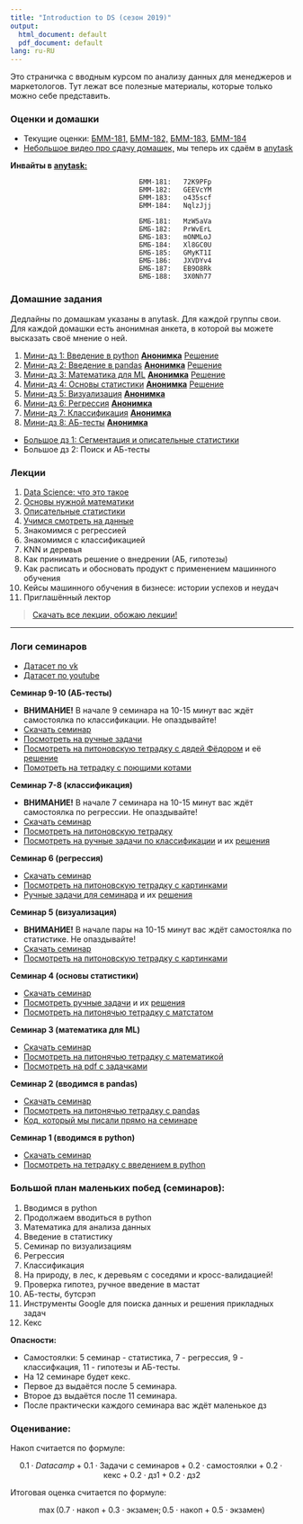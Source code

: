 ```yaml
---
title: "Introduction to DS (сезон 2019)"
output:
  html_document: default
  pdf_document: default
lang: ru-RU
---
```


Это страничка с вводным курсом по анализу данных для менеджеров и маркетологов. Тут лежат все полезные материалы, которые только можно себе представить.


### Оценки и домашки

* Текущие оценки: [БММ-181,](https://docs.google.com/spreadsheets/d/e/2PACX-1vQzPkU-SVOzDX_LB-l0zlW_1u2XkWvrkUoub-UXNCL8sJexXU51kiHNSjH71Hm_rfmAXS86l0KlDfna/pubhtml?gid=144425580&single=true) [БММ-182,](https://docs.google.com/spreadsheets/d/e/2PACX-1vQzPkU-SVOzDX_LB-l0zlW_1u2XkWvrkUoub-UXNCL8sJexXU51kiHNSjH71Hm_rfmAXS86l0KlDfna/pubhtml?gid=5661136&single=true) [БММ-183,](https://docs.google.com/spreadsheets/d/e/2PACX-1vQzPkU-SVOzDX_LB-l0zlW_1u2XkWvrkUoub-UXNCL8sJexXU51kiHNSjH71Hm_rfmAXS86l0KlDfna/pubhtml?gid=218128335&single=true) [БММ-184](https://docs.google.com/spreadsheets/d/e/2PACX-1vQzPkU-SVOzDX_LB-l0zlW_1u2XkWvrkUoub-UXNCL8sJexXU51kiHNSjH71Hm_rfmAXS86l0KlDfna/pubhtml?gid=1636765882&single=true)
* [Небольшое видео про сдачу домашек,](https://yadi.sk/i/rVb_Nd7g8AmNog) мы теперь их сдаём в [anytask](https://anytask.org)

__Инвайты в [anytask:](https://anytask.org)__

```
                                БММ-181:   72K9PFp
                                БММ-182:   GEEVcYM
                                БММ-183:   o435scf
                                БММ-184:   NqlzJjj
                              
                                БМБ-181:   MzW5aVa
                                БМБ-182:   PrWvErL
                                БМБ-183:   mONMLoJ
                                БМБ-184:   Xl8GC0U
                                БМБ-185:   GMyKT1I
                                БМБ-186:   JXVDYv4
                                БМБ-187:   EB9O8Rk
                                БМБ-188:   3X0Nh77
```



### Домашние задания

Дедлайны по домашкам указаны в anytask. Для каждой группы свои. Для каждой домашки есть анонимная анкета, в которой вы можете высказать своё мнение о ней.

1. [Мини-дз 1: Введение в python](https://github.com/FUlyankin/HSE_Data_Culture/raw/master/Intro_to_DS_2019/sem_1%262_introduction/little_hw1_intro_to_python.zip)  [__Анонимка__](https://docs.google.com/forms/d/e/1FAIpQLSfI2niGkHtJMW0UEt0RiuDfLikkv9j0qjUicvHY-KkTpQqSkw/viewform)  [Решение](https://nbviewer.jupyter.org/github/FUlyankin/HSE_Data_Culture/blob/master/Intro_to_DS_2019/sem_1%262_introduction/little_hw1_intro_to_python_answer.ipynb)
2. [Мини-дз 2: Введение в pandas](https://github.com/FUlyankin/HSE_Data_Culture/raw/master/Intro_to_DS_2019/sem_1%262_introduction/little_hw2_intro_to_pandas.zip) [__Анонимка__](https://docs.google.com/forms/d/e/1FAIpQLSetSVMF7XRtdEHUp9duuoNofHSOnihr8PPOYUnEna6wqLGxSA/viewform)  [Решение](https://nbviewer.jupyter.org/github/FUlyankin/HSE_Data_Culture/blob/master/Intro_to_DS_2019/sem_1%262_introduction/little_hw2_intro_to_pandas_answer.ipynb)
3. [Мини-дз 3: Математика для ML](https://github.com/FUlyankin/HSE_Data_Culture/raw/master/Intro_to_DS_2019/sem_3_math/little_hw3_essential_maths.zip) [__Анонимка__](https://docs.google.com/forms/d/e/1FAIpQLSchfOV1ACGwQmZS2BtN-K39A81VoflcOVcGhxP1odqOIicVeA/viewform) [Решение](https://nbviewer.jupyter.org/github/FUlyankin/HSE_Data_Culture/blob/master/Intro_to_DS_2019/sem_3_math/little_hw3_essential_maths_answer.ipynb)
4. [Мини-дз 4: Основы статистики](https://github.com/FUlyankin/HSE_Data_Culture/raw/master/Intro_to_DS_2019/sem_4_matstat/little_hw4_matstat.zip) [__Анонимка__](https://docs.google.com/forms/d/e/1FAIpQLScXIVQNUJW03k76zB5RcOHX0iORIfV-d1-8_KQS4GcuKO5SoA/viewform) [Решение](https://nbviewer.jupyter.org/github/FUlyankin/HSE_Data_Culture/blob/master/Intro_to_DS_2019/sem_4_matstat/little_hw4_matstat_answer.ipynb)
5. [Мини-дз 5: Визуализация](https://github.com/FUlyankin/HSE_Data_Culture/raw/master/Intro_to_DS_2019/sem_5_visual/little_hw5_visual.zip) [__Анонимка__](https://docs.google.com/forms/d/e/1FAIpQLSeQRtu8Xo5g6jDJ3zxgpfMuPa5cgi3igrne40_vqVZwYnDAZA/viewform)
6. [Мини-дз 6: Регрессия](https://github.com/FUlyankin/HSE_Data_Culture/raw/master/Intro_to_DS_2019/sem_6_regression/little_hw6_regression.zip) [__Анонимка__](https://docs.google.com/forms/d/e/1FAIpQLSeRKTL4Obch6jmXVcx9VISuNYDpg0VS0vK0TyTimd88_6YuqA/viewform)
7. [Мини-дз 7: Классификация](https://github.com/FUlyankin/HSE_Data_Culture/raw/master/Intro_to_DS_2019/sem_7%268_classification/little_hw7_classification.zip) [__Анонимка__](https://docs.google.com/forms/d/e/1FAIpQLSdYUMyAQcRrIkjKni31LKSz62iSRjyALZhu1zsofzu_WbX9bA/viewform)
8. [Мини-дз 8: АБ-тесты](https://github.com/FUlyankin/HSE_Data_Culture/raw/master/Intro_to_DS_2019/sem_9%2610_ABtest/little_hw8.zip) [__Анонимка__](https://docs.google.com/forms/d/e/1FAIpQLSfuBzlC_p1vWgt0sY0ZPyFBQyBLTCZ0SWdc2WGnNWv2aJxycA/viewform)

* [Большое дз 1: Сегментация и описательные статистики](https://github.com/FUlyankin/HSE_Data_Culture/blob/master/Intro_to_DS_2019/big_hw/big_hw1.pdf)
* Большое дз 2: Поиск и АБ-тесты


### Лекции 

1. [Data Science: что это такое](https://github.com/FUlyankin/HSE_Data_Culture/blob/master/Intro_to_DS_2019/lectures_bmm/Intro_to_DS.%20Lecture%201.pdf)
2. [Основы нужной математики](https://github.com/FUlyankin/HSE_Data_Culture/blob/master/Intro_to_DS_2019/lectures_bmm/Intro_to_DS.%20Lecture%202.pdf)
3. [Описательные статистики](https://github.com/FUlyankin/HSE_Data_Culture/blob/master/Intro_to_DS_2019/lectures_bmm/Intro_to_DS.%20Lecture%203.pdf)
4. [Учимся смотреть на данные](https://github.com/FUlyankin/HSE_Data_Culture/blob/master/Intro_to_DS_2019/lectures_bmm/Intro_to_DS.%20Lecture%204.pdf)
5. Знакомимся с регрессией
6. Знакомимся с классификацией
7. KNN и деревья
8. Как принимать решение о внедрении (АБ, гипотезы)
9. Как расписать и обосновать продукт с применением машинного обучения
10. Кейсы машинного обучения в бизнесе: истории успехов и неудач
11. Приглашённый лектор 

> [Скачать все лекции, обожаю лекции!](https://github.com/FUlyankin/HSE_Data_Culture/raw/master/Intro_to_DS_2019/lectures_bmm.zip)


-----------------------

### Логи семинаров

* [Датасет по vk](https://github.com/FUlyankin/HSE_Data_Culture/blob/master/Intro_to_DS_2019/data/vk_main.csv)
* [Датасет по youtube](https://github.com/FUlyankin/HSE_Data_Culture/blob/master/Intro_to_DS_2019/data/youtube_data.csv)

__Семинар 9-10 (АБ-тесты)__

* __ВНИМАНИЕ!__ В начале 9 семинара на 10-15 минут вас ждёт самостоялка по классификации. Не опаздывайте!
* [Скачать семинар](https://github.com/FUlyankin/HSE_Data_Culture/raw/master/Intro_to_DS_2019/sem_9%2610_ABtest/sem_9%2610.zip)
* [Посмотреть на ручные задачи](https://github.com/FUlyankin/HSE_Data_Culture/blob/master/Intro_to_DS_2019/sem_9%2610_ABtest/sem9%2610_AB.pdf) 
* [Посмотреть на питоновскую тетрадку с дядей Фёдором](https://nbviewer.jupyter.org/github/FUlyankin/HSE_Data_Culture/blob/master/Intro_to_DS_2019/sem_9%2610_ABtest/sem9_ABtest_introduction.ipynb) и её [решение](https://github.com/FUlyankin/HSE_Data_Culture/blob/master/Intro_to_DS_2019/sem_9%2610_ABtest/sem9%2610_AB_solving.pdf)
* [Помотреть на тетрадку с поющими котами](https://nbviewer.jupyter.org/github/FUlyankin/HSE_Data_Culture/blob/master/Intro_to_DS_2019/sem_9%2610_ABtest/sem10_ABtest_bootstrap.ipynb)


__Семинар 7-8 (классификация)__ 

* __ВНИМАНИЕ!__ В начале 7 семинара на 10-15 минут вас ждёт самостоялка по регрессии. Не опаздывайте!
* [Скачать семинар](https://github.com/FUlyankin/HSE_Data_Culture/raw/master/Intro_to_DS_2019/sem_7%268_classification/sem7%268.zip) 
* [Посмотреть на питоновскую тетрадку](https://nbviewer.jupyter.org/github/FUlyankin/HSE_Data_Culture/blob/master/Intro_to_DS_2019/sem_7%268_classification/sem7%268_classification.ipynb)
* [Посмотреть на ручные задачи по классификации](https://github.com/FUlyankin/HSE_Data_Culture/blob/master/Intro_to_DS_2019/sem_7%268_classification/sem7-8_class.pdf) и их [решения](https://github.com/FUlyankin/HSE_Data_Culture/blob/master/Intro_to_DS_2019/sem_7%268_classification/sem7-8_class_solving.pdf)


__Семинар 6 (регрессия)__

* [Скачать семинар](https://github.com/FUlyankin/HSE_Data_Culture/raw/master/Intro_to_DS_2019/sem_6_regression/sem_6.zip)
* [Посмотреть на питоновскую тетрадку с картинками](https://nbviewer.jupyter.org/github/FUlyankin/HSE_Data_Culture/blob/master/Intro_to_DS_2019/sem_6_regression/sem6_regression.ipynb)
* [Ручные задачи для семинара](https://github.com/FUlyankin/HSE_Data_Culture/blob/master/Intro_to_DS_2019/sem_6_regression/sem_6.pdf) и их [решения](https://github.com/FUlyankin/HSE_Data_Culture/blob/master/Intro_to_DS_2019/sem_6_regression/sem_6_semi.pdf)

__Семинар 5 (визуализация)__

* __ВНИМАНИЕ!__ В начале пары на 10-15 минут вас ждёт самостоялка по статистике. Не опаздывайте! 
* [Скачать семинар](https://github.com/FUlyankin/HSE_Data_Culture/raw/master/Intro_to_DS_2019/sem_5_visual/sem_5.zip)
* [Посмотреть на питоновскую тетрадку с картинками](https://nbviewer.jupyter.org/github/FUlyankin/HSE_Data_Culture/blob/master/Intro_to_DS_2019/sem_5_visual/sem5_visualisation.ipynb)

__Семинар 4 (основы статистики)__

* [Скачать семинар](https://github.com/FUlyankin/HSE_Data_Culture/raw/master/Intro_to_DS_2019/sem_4_matstat/sem_4.zip)
* [Посмотреть ручные задачи](https://github.com/FUlyankin/HSE_Data_Culture/blob/master/Intro_to_DS_2019/sem_4_matstat/sem4_matstat.pdf) и их [решения](https://github.com/FUlyankin/HSE_Data_Culture/blob/master/Intro_to_DS_2019/sem_4_matstat/sem4_matstat_semi.pdf)
* [Посмотреть на питонячью тетрадку с матстатом](https://nbviewer.jupyter.org/github/FUlyankin/HSE_Data_Culture/blob/master/Intro_to_DS_2019/sem_4_matstat/sem4_matstat.ipynb)

__Семинар 3 (математика для ML)__

* [Скачать семинар](https://github.com/FUlyankin/HSE_Data_Culture/raw/master/Intro_to_DS_2019/sem_3_math/sem_3.zip)
* [Посмотреть на питонячью тетрадку с математикой](https://nbviewer.jupyter.org/github/FUlyankin/HSE_Data_Culture/blob/master/Intro_to_DS_2019/sem_3_math/sem_3_essential_maths.ipynb)
* [Посмотреть на pdf с задачками](https://github.com/FUlyankin/HSE_Data_Culture/blob/master/Intro_to_DS_2019/sem_3_math/sem_3.pdf)

__Семинар 2 (вводимся в pandas)__

* [Скачать семинар](https://github.com/FUlyankin/HSE_Data_Culture/raw/master/Intro_to_DS_2019/sem_1%262_introduction/sem_2.zip)
* [Посмотреть на питонячью тетрадку с pandas](https://nbviewer.jupyter.org/github/FUlyankin/HSE_Data_Culture/blob/master/Intro_to_DS_2019/sem_1%262_introduction/sem2_pandas%20tutorial.ipynb)
* [Код, который мы писали прямо на семинаре](https://nbviewer.jupyter.org/github/FUlyankin/HSE_Data_Culture/blob/master/Intro_to_DS_2019/sem_1%262_introduction/sem2_pandas_on_seminar.ipynb)

__Семинар 1 (вводимся в python)__

* [Скачать семинар](https://github.com/FUlyankin/HSE_Data_Culture/raw/master/Intro_to_DS_2019/sem_1%262_introduction/sem_1.zip)
* [Посмотреть на тетрадку с введением в python](https://nbviewer.jupyter.org/github/FUlyankin/HSE_Data_Culture/blob/master/Intro_to_DS_2019/sem_1%262_introduction/sem1_introdution_python.ipynb)


### Большой план маленьких побед (семинаров):

1. Вводимся в python 
2. Продолжаем вводиться в python 
3. Математика для анализа данных
4. Введение в статистику 
5. Семинар по визуализациям
6. Регрессия 
7. Классификация 
8. На природу, в лес, к деревьям с соседями и кросс-валидацией!
9. Проверка гипотез, ручное введение в мастат
10. АБ-тесты, бутсрэп
11. Инструменты Google для поиска данных и решения прикладных задач
12. Кекс

__Опасности:__ 

* Самостоялки: 5 семинар - статистика, 7 - регрессия, 9 - классифкация, 11 - гипотезы и АБ-тесты. 
* На 12 семинаре будет кекс.
* Первое дз выдаётся после 5 семинара.
* Второе дз выдаётся после 11 семинара. 
* После практически каждого семинара вас ждёт маленькое дз


### Оценивание:

Накоп считается по формуле: 

$$
0.1 \cdot Datacamp + 0.1 \cdot \text{Задачи с семинаров} + 0.2 \cdot \text{самостоялки} + 0.2 \cdot \text{кекс} + 0.2 \cdot \text{дз1} + 0.2 \cdot \text{дз2}
$$

Итоговая оценка считается по формуле: 

$$
\max(0.7 \cdot \text{накоп} + 0.3 \cdot \text{экзамен};  0.5 \cdot \text{накоп} + 0.5 \cdot \text{экзамен})
$$

<br>

<br>

<br>








